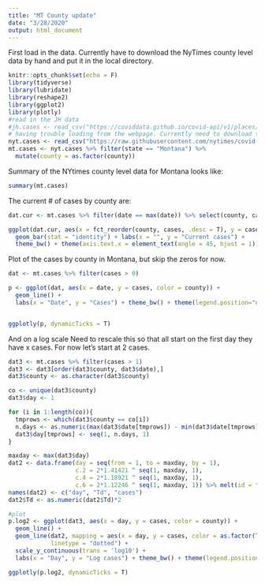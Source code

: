 ```yaml
---
title: "MT County update"
date: "3/28/2020"
output: html_document
---
```


First load in the data.  Currently have to download the NyTimes county level data by hand and put it in the local directory. 

```r
knitr::opts_chunk$set(echo = F)
library(tidyverse)
library(lubridate)
library(reshape2)
library(ggplot2)
library(plotly)
#read in the JH data
#jh.cases <- read_csv("https://coviddata.github.io/covid-api/v1/places/cases.csv")
# having trouble loading from the webpage. Currently need to download to the local directory
nyt.cases <- read_csv("https://raw.githubusercontent.com/nytimes/covid-19-data/master/us-counties.csv")
mt.cases <- nyt.cases %>% filter(state == "Montana") %>% 
  mutate(county = as.factor(county))
```

Summary of the NYtimes county level data for Montana looks like: 
```r
summary(mt.cases)
```

The current # of cases by county are: 
```r
dat.cur <- mt.cases %>% filter(date == max(date)) %>% select(county, cases, deaths)

ggplot(dat.cur, aes(x = fct_reorder(county, cases, .desc = T), y = cases)) + 
  geom_bar(stat = "identity") + labs(x = "", y = "Current cases") +
  theme_bw() + theme(axis.text.x = element_text(angle = 45, hjust = 1)) 

```

Plot of the cases by county in Montana, but skip the zeros for now.
```r
dat <- mt.cases %>% filter(cases > 0)

p <- ggplot(dat, aes(x = date, y = cases, color = county)) + 
  geom_line() +
  labs(x = "Date", y = "Cases") + theme_bw() + theme(legend.position="none") 


ggplotly(p, dynamicTicks = T)
```

And on a log scale
Need to rescale this so that all start on the first day they have x cases. For now let's start at 2 cases. 

```r
dat3 <- mt.cases %>% filter(cases > 1)
dat3 <- dat3[order(dat3$county, dat3$date),]
dat3$county <- as.character(dat3$county)

co <- unique(dat3$county)
dat3$day <- 1

for (i in 1:length(co)){
  tmprows <- which(dat3$county == co[i])
  n.days <- as.numeric(max(dat3$date[tmprows]) - min(dat3$date[tmprows]) + 1)
  dat3$day[tmprows] <- seq(1, n.days, 1)
}

maxday <- max(dat3$day)
dat2 <- data.frame(day = seq(from = 1, to = maxday, by = 1),
                   c.2 = 2*1.41421 ^ seq(1, maxday, 1),
                   c.4 = 2*1.18921 ^ seq(1, maxday, 1),
                   c.6 = 2*1.12246 ^ seq(1, maxday, 1)) %>% melt(id = "day")
names(dat2) <- c("day", "Td", "cases")
dat2$Td <- as.numeric(dat2$Td)*2

#plot
p.log2 <- ggplot(dat3, aes(x = day, y = cases, color = county)) + 
  geom_line() +
  geom_line(dat2, mapping = aes(x = day, y = cases, color = as.factor(Td)), 
            linetype = "dotted") + 
  scale_y_continuous(trans = 'log10') + 
  labs(x = "Day", y = "Log cases") + theme_bw() + theme(legend.position="none")  

ggplotly(p.log2, dynamicTicks = T)

```


